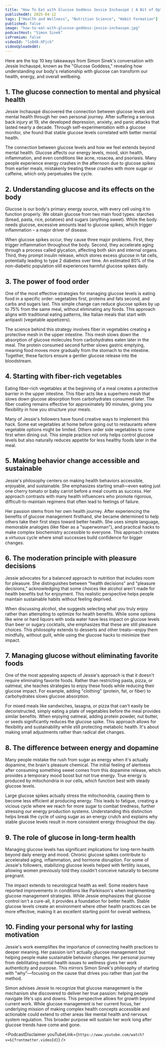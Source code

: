 ```yaml
---
title: "How To Eat with Glucose Goddess Jessie Inchauspé | A Bit of Optimism Podcast"
publishedAt: 2025-04-12
tags: ["Health and Wellness", "Nutrition Science", "Habit Formation"]
published: false
image: "how-to-eat-with-glucose-goddess-jessie-inchauspe.jpg"
podcastHost: "Simon Sinek"
isPremium: false
videoId: "lo8d8-XPjck"
videoUploadedAt:
---
```



<PodcastSummaryPageLayout frontmatter={frontmatter}>

Here are the top 10 key takeaways from Simon Sinek's conversation with Jessie Inchauspé, known as the "Glucose Goddess," revealing how understanding our body's relationship with glucose can transform our health, energy, and overall wellbeing.

## 1. The glucose connection to mental and physical health

Jessie Inchauspé discovered the connection between glucose levels and mental health through her own personal journey. After suffering a serious back injury at 19, she developed depression, anxiety, and panic attacks that lasted nearly a decade. Through self-experimentation with a glucose monitor, she found that stable glucose levels correlated with better mental health.

The connection between glucose levels and how we feel extends beyond mental health. Glucose affects our energy levels, mood, skin health, inflammation, and even conditions like acne, rosacea, and psoriasis. Many people experience energy crashes in the afternoon due to glucose spikes from earlier meals, mistakenly treating these crashes with more sugar or caffeine, which only perpetuates the cycle.

## 2. Understanding glucose and its effects on the body

Glucose is our body's primary energy source, with every cell using it to function properly. We obtain glucose from two main food types: starches (bread, pasta, rice, potatoes) and sugars (anything sweet). While the body needs glucose, excessive amounts lead to glucose spikes, which trigger inflammation – a major driver of disease.

When glucose spikes occur, they cause three major problems. First, they trigger inflammation throughout the body. Second, they accelerate aging through a process called glycation, affecting both skin and internal organs. Third, they prompt insulin release, which stores excess glucose in fat cells, potentially leading to type 2 diabetes over time. An estimated 80% of the non-diabetic population still experiences harmful glucose spikes daily.

## 3. The power of food order

One of the most effective strategies for managing glucose levels is eating food in a specific order: vegetables first, proteins and fats second, and carbs and sugars last. This simple change can reduce glucose spikes by up to 75% from the same meal, without eliminating any foods. This approach aligns with traditional eating patterns, like Italian meals that start with antipasti (vegetable appetizers).

The science behind this strategy involves fiber in vegetables creating a protective mesh in the upper intestine. This mesh slows down the absorption of glucose molecules from carbohydrates eaten later in the meal. The protein consumed second further slows gastric emptying, meaning food moves more gradually from the stomach to the intestine. Together, these factors ensure a gentler glucose release into the bloodstream.

## 4. Starting with fiber-rich vegetables

Eating fiber-rich vegetables at the beginning of a meal creates a protective barrier in the upper intestine. This fiber acts like a superhero mesh that slows down glucose absorption from carbohydrates consumed later. The fiber coating remains effective for approximately 90 minutes, giving you flexibility in how you structure your meals.

Many of Jessie's followers have found creative ways to implement this hack. Some eat vegetables at home before going out to restaurants where vegetable options might be limited. Others order side vegetables to come first when dining out. This simple practice not only helps control glucose levels but also naturally reduces appetite for less healthy foods later in the meal.

## 5. Making behavior change accessible and sustainable

Jessie's philosophy centers on making health behaviors accessible, enjoyable, and sustainable. She emphasizes starting small—even eating just one cherry tomato or baby carrot before a meal counts as success. Her approach contrasts with many health influencers who promote rigorous, difficult-to-maintain regimens that often lead to feelings of failure.

Her passion stems from her own health journey. After experiencing the benefits of glucose management firsthand, she became determined to help others take their first steps toward better health. She uses simple language, memorable analogies (like fiber as a "superwoman"), and practical hacks to make complex biochemistry accessible to everyone. This approach creates a virtuous cycle where small successes build confidence for bigger changes.

## 6. The moderation principle with pleasure decisions

Jessie advocates for a balanced approach to nutrition that includes room for pleasure. She distinguishes between "health decisions" and "pleasure decisions," acknowledging that some choices like alcohol aren't made for health benefits but for enjoyment. This realistic perspective helps people maintain sustainable habits without feeling deprived.

When discussing alcohol, she suggests selecting what you truly enjoy rather than attempting to optimize for health benefits. While some options like wine or hard liquors with soda water have less impact on glucose levels than beer or sugary cocktails, she emphasizes that these are still pleasure choices. This philosophy extends to desserts and other treats—enjoy them mindfully, without guilt, while using the glucose hacks to minimize their impact.

## 7. Managing glucose without eliminating favorite foods

One of the most appealing aspects of Jessie's approach is that it doesn't require eliminating favorite foods. Rather than restricting pasta, pizza, or oatmeal, she teaches strategies to enjoy these foods while reducing their glucose impact. For example, adding "clothing" (protein, fat, or fiber) to carbohydrates slows glucose absorption.

For mixed meals like sandwiches, lasagna, or pizza that can't easily be deconstructed, simply eating a plate of vegetables before the meal provides similar benefits. When enjoying oatmeal, adding protein powder, nut butter, or seeds significantly reduces the glucose spike. This approach allows for flexibility and sustainability while still protecting metabolic health. It's about making small adjustments rather than radical diet changes.

## 8. The difference between energy and dopamine

Many people mistake the rush from sugar as energy when it's actually dopamine, the brain's pleasure chemical. The initial feeling of alertness after consuming something sweet comes from this dopamine release, which provides a temporary mood boost but not true energy. True energy is produced by mitochondria in our cells, which function best with steady glucose levels.

Large glucose spikes actually stress the mitochondria, causing them to become less efficient at producing energy. This leads to fatigue, creating a vicious cycle where we reach for more sugar to combat tiredness, further stressing our energy production systems. Understanding this distinction helps break the cycle of using sugar as an energy crutch and explains why stable glucose levels result in more consistent energy throughout the day.

## 9. The role of glucose in long-term health

Managing glucose levels has significant implications for long-term health beyond daily energy and mood. Chronic glucose spikes contribute to accelerated aging, inflammation, and hormone disruption. For some of Jessie's followers, stabilizing glucose levels helped with fertility issues, allowing women previously told they couldn't conceive naturally to become pregnant.

The impact extends to neurological health as well. Some readers have reported improvements in conditions like Parkinson's when implementing glucose management strategies. While Jessie emphasizes that glucose control isn't a cure-all, it provides a foundation for better health. Stable glucose levels create an environment where other health practices can be more effective, making it an excellent starting point for overall wellness.

## 10. Finding your personal why for lasting motivation

Jessie's work exemplifies the importance of connecting health practices to deeper meaning. Her passion isn't actually glucose management but helping people make sustainable behavior changes. Her personal journey from debilitating mental health issues to wellness gives her work authenticity and purpose. This mirrors Simon Sinek's philosophy of starting with "why"—focusing on the cause that drives you rather than just the method.

Simon advises Jessie to recognize that glucose management is the mechanism she discovered to deliver her true passion: helping people navigate life's ups and downs. This perspective allows for growth beyond current work. While glucose management is her current focus, her underlying mission of making complex health concepts accessible and actionable could extend to other areas like mental health and nervous system regulation. This broader purpose will sustain her work long after glucose trends have come and gone.

<PodcastDisclaimer
  youTubeLink={`https://www.youtube.com/watch?v=${frontmatter.videoId}`}
/>

</PodcastSummaryPageLayout>
